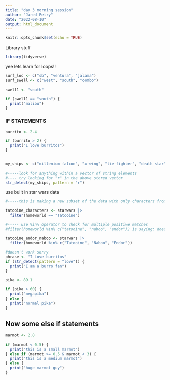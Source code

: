 ```yaml
---
title: "day 3 morning session"
author: "Jared Petry"
date: "2022-08-10"
output: html_document
---
```


```r
knitr::opts_chunk$set(echo = TRUE)
```

Library stuff

```r
library(tidyverse)
```



yee lets learn for loops!!

```r
surf_loc <- c("sb", "ventura", "jalama")
surf_swell <- c("west", "south", "combo")

```



```r
swell1 <- "south" 

if (swell1 == "south") {
  print("malibu")
}

```



### IF STATEMENTS
```r
burrito <- 2.4

if (burrito > 2) {
  print("I love burritos")
}
  
```

```r

my_ships <- c("millenium falcon", "x-wing", "tie-fighter", "death star")

#-----look for anything within a vector of string elements 
#---- try looking for "r" in the above stored vector
str_detect(my_ships, pattern = "r")
```

use built in star wars data 

```r
#-----this is making a new subset of the data with only characters from tatooine 

tatooine_characters <- starwars |> 
  filter(homeworld == "Tatooine")

#----- use %in% operator to check for multiple positive matches 
#filter(homeworld %in% c("tatooine", "naboo", "endor")) is saying: does the value in the homeworld variable contain any of these values in this vector ... this is great for code efficiency 

tatooine_endor_naboo <- starwars |> 
  filter(homeworld %in% c("Tatooine", "Naboo", "Endor"))
```

```r
#doesn't work sorry
phrase <- "I Love burritos" 
if (str_detect(pattern = "love")) {
  print("I am a burro fan")
}
```

```r
pika <- 89.1

if (pika > 60) {
  print("megapika")
} else {
  print("normal pika")
}
```


## Now some else if statements

```r
marmot <- 2.8

if (marmot < 0.5) {
  print("this is a small marmot")
} else if (marmot >= 0.5 & marmot < 3) {
  print("this is a medium marmot") 
} else {
  print("huge marmot guy")
}
```

